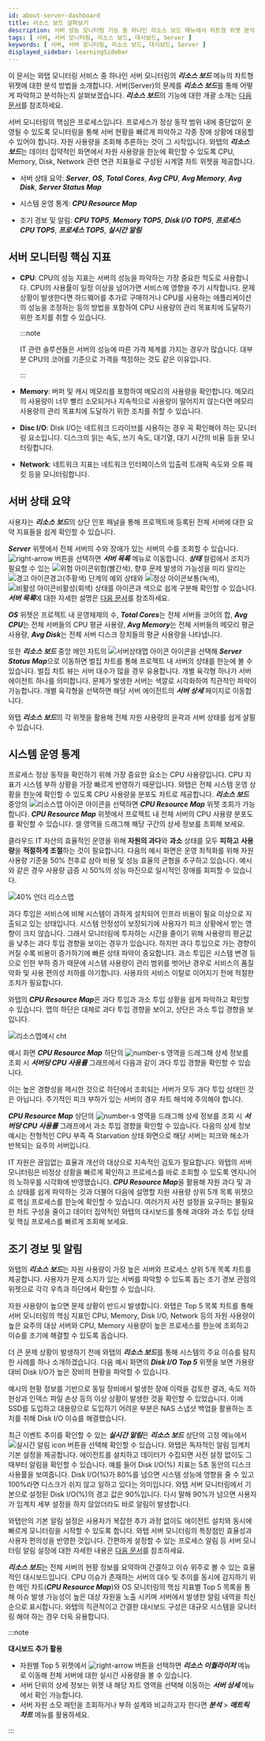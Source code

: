 ```yaml
---
id: about-server-dashboard
title: 리소스 보드 살펴보기
description: 서버 성능 모니터링 기능 중 하나인 리소스 보드 메뉴에서 차트형 위젯 분석 방법을 소개합니다. 
tags: [ 서버, 서버 모니터링, 리소스 보드, 대시보드, Server ]
keywords: [ 서버, 서버 모니터링, 리소스 보드, 대시보드, Server ]
displayed_sidebar: learningSidebar
---
```


<!-- 
>
일본어 이미지 미작업
-->

이 문서는 와탭 모니터링 서비스 중 하나인 서버 모니터링의 ***리소스 보드*** 메뉴의 차트형 위젯에 대한 분석 방법을 소개합니다. 서버(Server)의 문제를 ***리소스 보드***를 통해 어떻게 파악하고 분석하는지 살펴보겠습니다. ***리소스 보드***의 기능에 대한 개괄 소개는 [다음 문서](https://docs.whatap.io/server/resourceboard)를 참조하세요.

서버 모니터링의 핵심은 프로세스입니다. 프로세스가 정상 동작 범위 내에 중단없이 운영될 수 있도록 모니터링을 통해 서버 현황을 빠르게 파악하고 각종 장애 상황에 대응할 수 있어야 합니다. 자원 사용량을 조회해 추론하는 것이 그 시작입니다. 와탭의 ***리소스 보드***는 데이터 집약적인 화면에서 자원 사용량을 한눈에 확인할 수 있도록 CPU, Memory, Disk, Network 관련 연관 지표들로 구성된 시계열 차트 위젯을 제공합니다.

* 서버 상태 요약: ***Server***, ***OS***, ***Total Cores***, ***Avg CPU***, ***Avg Memory***, ***Avg Disk***, ***Server Status Map***

* 시스템 운영 통계: ***CPU Resource Map***

* 조기 경보 및 알림: ***CPU TOP5***, ***Memory TOP5***, ***Disk I/O TOP5***, ***프로세스 CPU TOP5***, ***프로세스 TOP5***, ***실시간 알림***

## 서버 모니터링 핵심 지표

* **CPU**: CPU의 성능 지표는 서버의 성능을 파악하는 가장 중요한 척도로 사용합니다. CPU의 사용률이 일정 이상을 넘어가면 서비스에 영향을 주기 시작합니다. 문제 상황이 발생한다면 하드웨어를 추가로 구매하거나 CPU를 사용하는 애플리케이션의 성능을 조정하는 등의 방법을 포함하여 CPU 사용량의 관리 목표치에 도달하기 위한 조치를 취할 수 있습니다.

  :::note

  IT 관련 솔루션들은 서버의 성능에 따른 가격 체계를 가지는 경우가 많습니다. 대부분 CPU의 코어를 기준으로 가격을 책정하는 것도 같은 이유입니다. 

  :::

* **Memory**: 버퍼 및 캐시 메모리를 포함하여 메모리의 사용량을 확인합니다. 메모리의 사용량이 너무 빨리 소모되거나 지속적으로 사용량이 떨어지지 않는다면 메모리 사용량의 관리 목표치에 도달하기 위한 조치를 취할 수 있습니다.

* **Disc I/O**: Disk I/O는 네트워크 드라이브를 사용하는 경우 꼭 확인해야 하는 모니터링 요소입니다. 디스크의 읽는 속도, 쓰기 속도, 대기열, 대기 시간의 비율 등을 모니터링합니다.

* **Network**: 네트워크 지표는 네트워크 인터페이스의 입출력 트래픽 속도와 오류 패킷 등을 모니터링합니다.

## 서버 상태 요약

<ImgLang img='resourceboard-info.png' desc='인포 패널' />

사용자는 ***리소스 보드***의 상단 인포 패널을 통해 프로젝트에 등록된 전체 서버에 대한 요약 지표들을 쉽게 확인할 수 있습니다. 

***Server*** 위젯에서 전체 서버의 수와 장애가 있는 서버의 수를 조회할 수 있습니다. ![right-arrow](/img/right-arrow.svg) 버튼을 선택하면 ***서버 목록*** 메뉴로 이동합니다. ***상태*** 컬럼에서 조치가 필요할 수 있는 ![위험 아이콘](/img/ic-warning-critical.svg)<span class='vslow'>위험</span>(<span class='vslow'>빨간색</span>), 향후 문제 발생의 가능성을 미리 알리는 ![경고 아이콘](/img/ic-warning-org.svg)<span class='slow'>경고</span>(<span class='slow'>주황색</span>) 단계의 예외 상태와 ![정상 아이콘](/img/ic-check-circle-filled.svg)<span class='snormal'>보통</span>(<span class='snormal'>녹색</span>), ![비활성 아이콘](/img/ico-disable-agent.svg)<span class='k8s-normal'>비활성</span>(<span class='k8s-normal'>회색</span>) 상태를 아이콘과 색으로 쉽게 구분해 확인할 수 있습니다. ***서버 목록***에 대한 자세한 설명은 [다음 문서](https://docs.whatap.io/server/server-list)를 참조하세요.

***OS*** 위젯은 프로젝트 내 운영체제의 수, ***Total Cores***는 전체 서버들 코어의 합, ***Avg CPU***는 전체 서버들의 CPU 평균 사용량, ***Avg Memory***는 전체 서버들의 메모리 평균 사용량, ***Avg Disk***는 전체 서버 디스크 장치들의 평균 사용량을 나타냅니다. 

또한 ***리소스 보드*** 중앙 메인 차트의 ![서버상태맵 아이콘](/img/dashboard-honeycomb.svg) 아이콘을 선택해 ***Server Status Map***으로 이동하면 벌집 차트를 통해 프로젝트 내 서버의 상태를 한눈에 볼 수 있습니다. 벌집 차트 뷰는 서버 대수가 많을 경우 유용합니다. 개별 육각형 하나가 서버 에이전트 하나를 의미합니다. 문제가 발생한 서버는 색깔로 시각화하여 직관적인 파악이 가능합니다. 개별 육각형을 선택하면 해당 서버 에이전트의 ***서버 상세*** 페이지로 이동합니다.

<ImgLang img='honeycomb-view.png' desc='벌집차트 ch' />

와탭 ***리소스 보드***의 각 위젯을 활용해 전체 자원 사용량의 윤곽과 서버 상태를 쉽게 살필 수 있습니다. 

## 시스템 운영 통계

프로세스 정상 동작을 확인하기 위해 가장 중요한 요소는 CPU 사용량입니다. CPU 지표가 시스템 부하 상황을 가장 빠르게 반영하기 때문입니다. 와탭은 전체 시스템 운영 상황을 한눈에 확인할 수 있도록 CPU 사용량을 분포도 차트로 제공합니다. ***리소스 보드*** 중앙의 ![리소스맵 아이콘](/img/dashboard-hitmap.svg) 아이콘을 선택하면 ***CPU Resource Map*** 위젯 조회가 가능합니다. ***CPU Resource Map*** 위젯에서 프로젝트 내 전체 서버의 CPU 사용량 분포도를 확인할 수 있습니다. 셀 영역을 드래그해 해당 구간의 상세 정보를 조회해 보세요.

<ImgLang img='resourceboard-resourcemap.png' desc='리소스 맵 리소스 보드' />

클라우드 IT 자산의 효율적인 운영을 위해 **자원의 과다**와 **과소** 상태를 모두 **피하고** **사용량**을 **적절하게 조절**하는 것이 필요합니다. 다음의 예시 화면은 운영 최적화를 위해 자원 사용량 기준을 50% 전후로 삼아 비용 및 성능 효율의 균형을 추구하고 있습니다. 예시와 같은 경우 사용량 급증 시 50%의 성능 마진으로 일시적인 장애를 회피할 수 있습니다.

![40% 언더 리소스맵](/img/resourcemap-under40.png)

과다 투입은 서비스에 비해 시스템이 과하게 설치되어 인프라 비용이 필요 이상으로 지출되고 있는 상태입니다. 시스템 안정성이 보장되기에 사용자가 피크 상황에서 받는 영향이 크지 않습니다. 그래서 모니터링에 투자하는 시간을 줄이기 위해 사용량의 평균값을 낮추는 과다 투입 경향을 보이는 경우가 있습니다. 하지만 과다 투입으로 가는 경향이 커질 수록 비용이 증가하기에 빠른 상태 파악이 중요합니다. 과소 투입은 시스템 변경 등으로 인한 부하 증가 때문에 시스템 사용량이 관리 범위를 벗어난 경우로 서비스의 품질 악화 및 사용 편의성 저하를 야기합니다. 사용자의 서비스 이탈로 이어지기 전에 적절한 조치가 필요합니다.

와탭의 ***CPU Resource Map***은 과다 투입과 과소 투입 상황을 쉽게 파악하고 확인할 수 있습니다. 맵의 하단은 대체로 과다 투입 경향을 보이고, 상단은 과소 투입 경향을 보입니다. 

![리소스맵예시 cht](/img/temp-resourcemap.png)

예시 화면 ***CPU Resource Map*** 하단의 ![number-s](/img/number-01.png) 영역을 드래그해 상세 정보를 조회 시 ***서버당 CPU 사용률*** 그래프에서 다음과 같이 과다 투입 경향을 확인할 수 있습니다.

<ImgLang img='cpu-usage.png' desc='과대 투입' />

이는 높은 경향성을 제시한 것으로 하단에서 조회되는 서버가 모두 과다 투입 상태인 것은 아닙니다. 주기적인 피크 부하가 있는 서버의 경우 차트 해석에 주의해야 합니다.

***CPU Resource Map*** 상단의 ![number-s](/img/number-02.png) 영역을 드래그해 상세 정보를 조회 시 ***서버당 CPU 사용률*** 그래프에서 과소 투입 경향을 확인할 수 있습니다. 다음의 상세 정보 예시는 전형적인 CPU 부족 즉 Starvation 상태 화면으로 해당 서버는 피크와 해소가 반복되는 요주의 서버입니다. 

<ImgLang img='cpu-usage-starvation.png' desc='starvation cht' />

IT 자원은 끊임없는 효율과 개선의 대상으로 지속적인 검토가 필요합니다. 와탭의 서버 모니터링은 비정상 상황을 빠르게 확인하고 프로세스를 바로 조회할 수 있도록 엔지니어의 노하우를 시각화에 반영했습니다. ***CPU Resource Map***을 활용해 자원 과다 및 과소 상태를 쉽게 파악하는 것과 더불어 다음에 설명할 자원 사용량 상위 5개 목록 위젯으로 핵심 프로세스를 한눈에 확인할 수 있습니다. 여러가지 사전 설정을 요구하는 불필요한 차트 구성을 줄이고 데이터 집약적인 와탭의 대시보드를 통해 과대와 과소 투입 상태 및 핵심 프로세스를 빠르게 조회해 보세요. 


## 조기 경보 및 알림

와탭의 ***리소스 보드***는 자원 사용량이 가장 높은 서버와 프로세스 상위 5개 목록 차트를 제공합니다. 사용자가 문제 소지가 있는 서버를 파악할 수 있도록 돕는 조기 경보 관점의 위젯으로 각각 우측과 하단에서 확인할 수 있습니다.

자원 사용량이 높으면 문제 상황이 반드시 발생합니다. 와탭은 Top 5 목록 차트를 통해 서버 모니터링의 핵심 지표인 CPU, Memory, Disk I/O, Network 등의 자원 사용량이 높은 요주의 대상 서버와 CPU, Memory 사용량이 높은 프로세스를 한눈에 조회하고 이슈를 조기에 해결할 수 있도록 돕습니다. 

더 큰 문제 상황이 발생하기 전에 와탭의 ***리소스 보드***를 통해 시스템의 주요 이슈를 탐지한 사례를 하나 소개하겠습니다. 다음 예시 화면의 ***Disk I/O Top 5*** 위젯을 보면 가용량 대비 Disk I/O가 높은 장비의 현황을 파악할 수 있습니다. 

예시의 현황 정보를 기반으로 동일 장비에서 발생한 장애 이력을 검토한 결과, 속도 저하 현상과 인덱스 파일 손상 등의 이상 상황이 발생한 것을 확인할 수 있었습니다. 이에 SSD를 도입하고 대용량으로 도입하기 어려운 부분은 NAS 스냅샷 백업을 활용하는 조치를 취해 Disk I/O 이슈를 해결했습니다.

<ImgLang img='discio-usage.png' desc='disk 사양 변경 cht' />

최근 이벤트 추이를 확인할 수 있는 ***실시간 알림***은 ***리소스 보드*** 상단의 고정 메뉴에서 ![실시간 알림 icon](/img/ico-noti.svg) 버튼을 선택해 확인할 수 있습니다. 와탭은 독자적인 알림 임계치 기본 설정을 제공합니다. 에이전트를 설치하고 데이터가 수집되면 사전 설정 없이도 그때부터 알림을 확인할 수 있습니다. 예를 들어 Disk I/O(%) 지표는 5초 동안의 디스크 사용률을 보여줍니다. Disk I/O(%)가 80%를 넘으면 시스템 성능에 영향을 줄 수 있고 100%라면 디스크가 쉬지 않고 일하고 있다는 의미입니다. 와탭 서버 모니터링에서 기본으로 설정된 Disk I/O(%)의 경고 값은 90%입니다. 다시 말해 90%가 넘으면 사용자가 임계치 세부 설정을 하지 않았더라도 바로 알림이 발생합니다.

<ImgLang img='server-rt-notice.png' desc='실시간 알림 cht2' />

와탭만의 기본 알림 설정은 사용자가 복잡한 추가 과정 없이도 에이전트 설치와 동시에 빠르게 모니터링을 시작할 수 있도록 합니다. 와탭 서버 모니터링의 특장점인 효율성과 사용자 편의성을 반영한 것입니다. 간편하게 설정할 수 있는 프로세스 알림 등 서버 모니터링 알림 설정에 대한 자세한 내용은 [다음 문서](https://docs.whatap.io/server/warning-notice)를 참조하세요.

***리소스 보드***는 전체 서버의 현황 정보를 요약하여 간결하고 이슈 위주로 볼 수 있는 효율적인 대시보드입니다. CPU 이슈가 존재하는 서버의 대수 및 추이를 동시에 감지하기 위한 메인 차트(***CPU Resource Map***)와 OS 모니터링의 핵심 지표별 Top 5 목록을 통해 이슈 발생 가능성이 높은 대상 자원을 노출 시키며 서버에서 발생한 알림 내역을 최신 순으로 표시합니다. 와탭의 직관적이고 간결한 대시보드 구성은 대규모 시스템을 모니터링 해야 하는 경우 더욱 유용합니다.

:::note 

**대시보드 추가 활용**

* 자원별 Top 5 위젯에서 ![right-arrow](/img/right-arrow.svg) 버튼을 선택하면 ***리소스 이퀄라이저*** 메뉴로 이동해 전체 서버에 대한 실시간 사용량을 볼 수 있습니다. 
* 서버 단위의 상세 정보는 위젯 내 해당 차트 영역을 선택해 이동하는 ***서버 상세*** 메뉴에서 확인 가능합니다. 
* 서버 자원 소모 패턴을 조회하거나 부하 설계와 비교하고자 한다면 ***분석*** > ***메트릭 차트*** 메뉴를 활용하세요.

:::